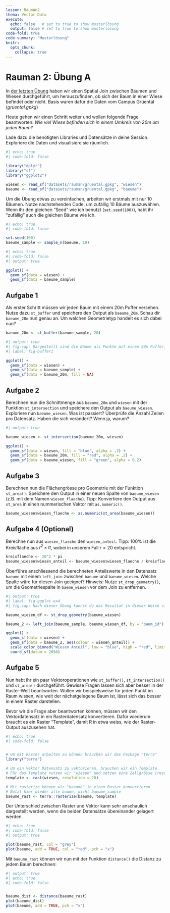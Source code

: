 ```yaml
---
lesson: RaumAn2
thema: Vector Data
execute: 
  echo: false   # set to true to show musterlösung
  output: false # set to true to show musterlösung
code-fold: true
code-summary: "Musterlösung"
knitr:
  opts_chunk: 
    collapse: true  
---
```


# Rauman 2: Übung A

In [der letzten Übung](#sec-rauman1b) haben wir einen Spatial Join zwischen Bäumen und Wiesen durchgeführt, um herauszufinden, ob sich der Baum in einer Wiese befindet oder nicht. Basis waren dafür die Daten vom Campus Grüental (*gruental.gpkg*)

Heute gehen wir einen Schritt weiter und wollen folgende Frage beantworten: *Wie viel Wiese befinden sich in einem Umkreis von 20m um jeden Baum?*

Lade dazu die benötigten Libraries und Datensätze in deine Session. Exploriere die Daten und visualisiere sie räumlich.

```r
#| echo: true
#| code-fold: false

library("dplyr")
library("sf")
library("ggplot2")

wiesen <- read_sf("datasets/rauman/gruental.gpkg", "wiesen")
baeume <- read_sf("datasets/rauman/gruental.gpkg", "baeume")
```

Um die Übung etwas zu vereinfachen, arbeiten wir erstmals mit nur 10 Bäumen. Nutze nachstehenden Code, um zufällig 10 Bäume auszuwählen. Wenn ihr den gleichen "Seed" wie ich benutzt (`set.seed(100)`), habt ihr "zufällig" auch die gleichen Bäume wie ich.

```r
#| echo: true
#| code-fold: false

set.seed(100)
baeume_sample <- sample_n(baeume, 10)
```

```r
#| echo: true
#| code-fold: false
#| output: true

ggplot() +
  geom_sf(data = wiesen) +
  geom_sf(data = baeume_sample)
```

## Aufgabe 1

Als erster Schritt müssen wir jeden Baum mit einem 20m Puffer versehen. Nutze dazu `st_buffer` und speichere den Output als `baeume_20m`. Schau dir `baeume_20m` nun genau an. Um welchen Geometrietyp handelt es sich dabei nun?

```r
baeume_20m <- st_buffer(baeume_sample, 20)
```

```r
#| output: true
#| fig-cap: Dargestellt sind die Bäume als Punkte mit einem 20m Puffer, sowie die Wiesen im Hintergrund.
#| label: fig-buffer1

ggplot() +
  geom_sf(data = wiesen) +
  geom_sf(data = baeume_sample) +
  geom_sf(data = baeume_20m, fill = NA)
```

## Aufgabe 2

Berechnen nun die Schnittmenge aus `baeume_20m` und `wiesen` mit der Funktion `st_intersection` und speichere den Output als `baeume_wiesen`. Exploriere nun `baeume_wiesen`. Was ist passiert? Überprüfe die Anzahl Zeilen pro Datensatz. Haben die sich verändert? Wenn ja, warum?

```r
#| output: true

baeume_wiesen <- st_intersection(baeume_20m, wiesen)

ggplot() +
  geom_sf(data = wiesen, fill = "blue", alpha = .2) +
  geom_sf(data = baeume_20m, fill = "red", alpha = .2) +
  geom_sf(data = baeume_wiesen, fill = "green", alpha = 0.2)
```

## Aufgabe 3

Berechnen nun die Flächengrösse pro Geometrie mit der Funktion `st_area()`. Speichere den Output in einer neuen Spalte von `baeume_wiesen` (z.B. mit dem Namen `wiesen_flaeche`). Tipp: Konvertiere den Output aus `st_area` in einen nummerischen Vektor mit `as.numeric()`.

```r
baeume_wiesen$wiesen_flaeche <- as.numeric(st_area(baeume_wiesen))
```

## Aufgabe 4 (Optional)

Berechne nun aus `wiesen_flaeche` den `wiesen_anteil`. Tipp: 100% ist die Kreisfläche aus $r^2\times \pi$, wobei in unserem Fall $r = 20$ entspricht.

```r
kreisflaeche <- 20^2 * pi
baeume_wiesen$wiesen_anteil <- baeume_wiesen$wiesen_flaeche / kreisflaeche
```

Überführe anschliessend die berechneten Anteilswerte in den Datensatz `baeume` mit einem `left_join` zwischen `baeume` und `baeume_wiesen`. Welche Spalte wäre für diesen Join geeignet? Hinweis: Nutze `st_drop_geometry()`, um die Geometriespalte in `baeme_wiesen` vor dem Join zu entfernen.

```r
#| output: true
#| label: fig-ggplot-ex4
#| fig.cap: Nach dieser Übung kannst du das Resultat in dieser Weise visualisieren.

baeume_wiesen_df <- st_drop_geometry(baeume_wiesen)

baeume_2 <- left_join(baeume_sample, baeume_wiesen_df, by = "baum_id")

ggplot() +
  geom_sf(data = wiesen) +
  geom_sf(data = baeume_2, aes(colour = wiesen_anteil)) +
  scale_color_binned("Wiesen Anteil", low = "blue", high = "red", limits = c(0, 1), label = scales::label_percent()) +
  coord_sf(datum = 2056)
```

## Aufgabe 5 {#sec-raster-intro1}

Nun habt ihr ein paar Vektoroperationen wie `st_buffer()`, `st_intersection()` und `st_area()` durchgeführt. Gewisse Fragen lassen sich aber besser in der Raster-Welt beantworten. Wollen wir beispielsweise für jeden Punkt im Raum wissen, wie weit der nächstgelegene Baum ist, lässt sich das besser in einem Raster darstellen.

Bevor wir die Frage aber beantworten können, müssen wir den Vektordatensatz in ein Rasterdatensatz konvertieren. Dafür wiederum braucht es ein Raster "Template", damit R in etwa weiss, wie der Raster-Output auszusehen hat. 

```r
#| echo: true
#| code-fold: false


# Um mit Raster arbeiten zu können brauchen wir das Package "terra"
library("terra")

# Um ein Vektor Datensatz zu vektorieren, brauchen wir ein Template.
# Für das Template nutzen wir "wiesen" und setzen eine Zellgrösse (resolution)
template <- rast(wiesen, resolution = 20)

# Mit rasterize können wir "baeume" in einen Raster konvertieren
# Nutzt hier wieder alle bäume, nicht baeume_sample
baeume_rast <- terra::rasterize(baeume, template)
```

Der Unterschied zwischen Raster und Vektor kann sehr anschaulich dargestellt werden, wenn die beiden Datensätze übereinander gelagert werden.

```r
#| echo: true
#| code-fold: false
#| output: true

plot(baeume_rast, col = "grey")
plot(baeume, add = TRUE, col = "red", pch = "x")
```

Mit `baeume_rast` können wir nun mit der Funktion `distance()` die Distanz zu jedem Baum berechnen:

```r
#| output: true
#| echo: true
#| code-fold: false


baeume_dist <- distance(baeume_rast)
plot(baeume_dist)
plot(baeume, add = TRUE, pch = "x")
```
